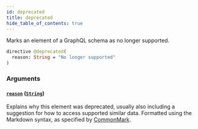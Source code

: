 ```yaml
---
id: deprecated
title: deprecated
hide_table_of_contents: true
---
```



Marks an element of a GraphQL schema as no longer supported.

```graphql
directive @deprecated(
  reason: String = "No longer supported"
)
```


### Arguments

#### [`reason`](#) ([`String`](/schema/scalars/string))

Explains why this element was deprecated, usually also including a suggestion for how to access supported similar data. Formatted using the Markdown syntax, as specified by [CommonMark](https://commonmark.org/).




